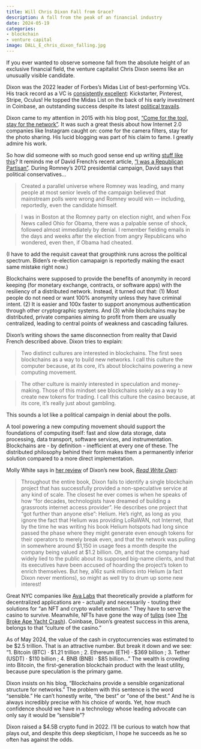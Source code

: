 ```yaml
---
title: Will Chris Dixon Fall from Grace?
description: A fall from the peak of an financial industry
date: 2024-05-19
categories:
- blockchain
- venture capital
image: DALL_E_chris_dixon_falling.jpg
---
```


If you ever wanted to observe someone fall from the absolute height of an exclusive financial field, the venture capitalist Chris Dixon seems like an unusually visible candidate. 

Dixon was the 2022 leader of Forbes's Midas List of best-performing VCs. His track record as a VC is [consistently excellent](https://www.forbes.com/sites/alexkonrad/2022/04/12/midas-list-chris-dixon-crypto-capitalist/?sh=3b6072d05209): Kickstarter, Pinterest, Stripe, Oculus! He topped the Midas List on the back of his early investment in Coinbase, an outstanding success despite its latest [political travails](https://www.wsj.com/articles/sec-sues-coinbase-says-it-is-unregistered-broker-dealer-95ec0637).

Dixon came to my attention in 2015 with his blog post, ["Come for the tool, stay for the network"](https://cdixon.org/2015/01/31/come-for-the-tool-stay-for-the-network). It was such a great thesis about how Internet 2.0 companies like Instagram caught on: come for the camera filters, stay for the photo sharing. His lucid blogging was part of his claim to fame. I greatly admire his work.

So how did someone with so much good sense end up writing [stuff like this](https://a16zcrypto.com/posts/article/blockchain-culture-computer-vs-casino/)? It reminds me of David French's recent article, ["I was a Republican Partisan"](https://www.nytimes.com/2024/05/16/opinion/republican-partisan-world-view.html). During Romney's 2012 presidential campaign, David says that political conservatives...

> Created a parallel universe where Romney was leading, and many people at most senior levels of the campaign believed that mainstream polls were wrong and Romney would win — including, reportedly, even the candidate himself.

> I was in Boston at the Romney party on election night, and when Fox News called Ohio for Obama, there was a palpable sense of shock, followed almost immediately by denial. I remember fielding emails in the days and weeks after the election from angry Republicans who wondered, even then, if Obama had cheated.

(I have to add the requisit caveat that groupthink runs across the political spectrum. Biden's re-election camapaign is reportedly making the exact same mistake right now.)

Blockchains were supposed to provide the benefits of anonymity in record keeping (for monetary exchange, contracts, or software apps) with the resiliency of a distributed network. Instead, it turned out that: (1) Most people do not need or want 100% anonymity unless they have criminal intent. (2) It is easier and 100x faster to support anonymous authentication through other cryptographic systems. And (3) while blockchains may be distributed, private companies aiming to profit from them are usually centralized, leading to central points of weakness and cascading failures.

Dixon's writing shows the same disconnection from reality that David French described above. Dixon tries to explain:

> Two distinct cultures are interested in blockchains. The first sees blockchains as a way to build new networks. I call this culture the computer because, at its core, it’s about blockchains powering a new computing movement.

> The other culture is mainly interested in speculation and money-making. Those of this mindset see blockchains solely as a way to create new tokens for trading. I call this culture the casino because, at its core, it’s really just about gambling.

This sounds a lot like a political campaign in denial about the polls. 

A tool powering a new computing movement should support the foundations of computing itself: fast and slow data storage, data processing, data transport, software services, and instrumentation. Blockchains are - by definition - inefficient at every one of these. The distributed philosophy behind their form makes them a permanently inferior solution compared to a more direct implementation.

Molly White says in [her review](https://www.citationneeded.news/review-read-write-own-by-chris-dixon/) of Dixon's new book, [*Read Write Own*](https://readwriteown.com/):

> Throughout the entire book, Dixon fails to identify a single blockchain project that has successfully provided a non-speculative service at any kind of scale. The closest he ever comes is when he speaks of how "for decades, technologists have dreamed of building a grassroots internet access provider". He describes one project that "got further than anyone else": Helium. He's right, as long as you ignore the fact that Helium was providing LoRaWAN, not Internet, that by the time he was writing his book Helium hotspots had long since passed the phase where they might generate even enough tokens for their operators to merely break even, and that the network was pulling in somewhere around $1,150 in usage fees a month despite the company being valued at $1.2 billion. Oh, and that the company had widely lied to the public about its supposed big-name clients, and that its executives have been accused of hoarding the project's token to enrich themselves. But hey, a16z sunk millions into Helium (a fact Dixon never mentions), so might as well try to drum up some new interest!

Great NYC companies like [Ava Labs](https://www.avalabs.org/) that theoretically provide a platform for decentralized applications are - actually and necessarily - touting their solutions for "an NFT and crypto wallet extension." They have to serve the casino to survive. Meanwhile, NFTs have gone the way of [tulips](https://en.wikipedia.org/wiki/Tulip_mania) (see [The Broke Ape Yacht Crash](https://www.coindesk.com/consensus-magazine/2023/07/05/the-broke-ape-yacht-crash-lessons-for-justin-bieber-and-other-nft-collectors/)). Coinbase, Dixon's greatest success in this arena, belongs to that "culture of the casino." 

As of May 2024, the value of the cash in cryptocurrencies was estimated to be $2.5 trillion. That is an attractive number. But break it down and we see: "1. Bitcoin (BTC) · $1.21 trillion ; 2. Ethereum (ETH) · $369 billion ; 3. Tether (USDT) · $110 billion ; 4. BNB (BNB) · $85 billion..." The wealth is crowding into Bitcoin, the first-generation blockchain product with the least utility, because pure speculation is the primary game.

Dixon insists on his blog, "Blockchains provide a sensible organizational structure for networks." The problem with this sentence is the word "sensible." He can't honestly write, "the best" or "one of the best." And he is always incredibly precise with his choice of words. Yet, how much confidence should we have in a technology whose leading advocate can only say it would be "sensible"?

Dixon raised a $4.5B crypto fund in 2022. I'll be curious to watch how that plays out, and despite this deep skepticism, I hope he succeeds as he so often has against the odds.